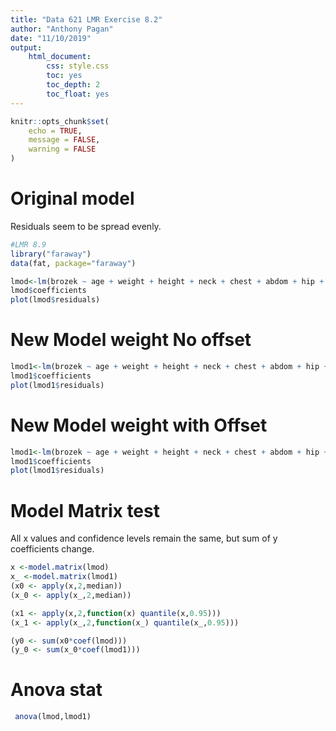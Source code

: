 ```yaml
---
title: "Data 621 LMR Exercise 8.2"
author: "Anthony Pagan"
date: "11/10/2019"
output: 
    html_document:
        css: style.css   
        toc: yes
        toc_depth: 2
        toc_float: yes
---
```


```r
knitr::opts_chunk$set(
	echo = TRUE,
	message = FALSE,
	warning = FALSE
)
```

# Original model

Residuals seem to be spread evenly.

```r
#LMR 8.9
library("faraway")
data(fat, package="faraway")

lmod<-lm(brozek ~ age + weight + height + neck + chest + abdom + hip + thigh + knee + ankle + biceps + forearm + wrist, data = fat)
lmod$coefficients
plot(lmod$residuals)
``` 


# New Model weight No offset

```r
lmod1<-lm(brozek ~ age + weight + height + neck + chest + abdom + hip + thigh + knee + ankle + biceps + forearm + wrist, data = fat, weights = 1/log(brozek))
lmod1$coefficients
plot(lmod1$residuals)
```


# New Model weight with Offset

```r
lmod1<-lm(brozek ~ age + weight + height + neck + chest + abdom + hip + thigh + knee + ankle + biceps + forearm + offset(wrist), data = fat,weights = var(brozek)/log(brozek))
lmod1$coefficients
plot(lmod1$residuals)
```


# Model Matrix test 

All x values and confidence levels  remain the same, but sum of  y coefficients change.

```r
x <-model.matrix(lmod)
x_ <-model.matrix(lmod1)
(x0 <- apply(x,2,median))
(x_0 <- apply(x_,2,median))

(x1 <- apply(x,2,function(x) quantile(x,0.95)))
(x_1 <- apply(x_,2,function(x_) quantile(x_,0.95)))

(y0 <- sum(x0*coef(lmod)))
(y_0 <- sum(x_0*coef(lmod1)))
```

# Anova stat

```r
 anova(lmod,lmod1)
```

